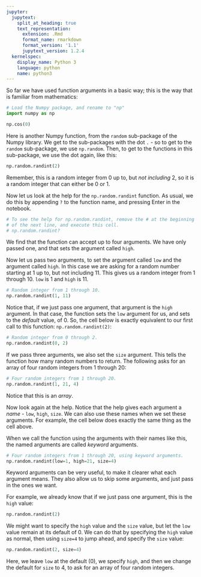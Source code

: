 ```yaml
---
jupyter:
  jupytext:
    split_at_heading: true
    text_representation:
      extension: .Rmd
      format_name: rmarkdown
      format_version: '1.1'
      jupytext_version: 1.2.4
  kernelspec:
    display_name: Python 3
    language: python
    name: python3
---
```


So far we have used function arguments in a basic way; this is the way that is familiar from mathematics:

```python
# Load the Numpy package, and rename to "np"
import numpy as np
```

```python
np.cos(0)
```

Here is another Numpy function, from the `random` sub-package of the Numpy library.  We get to the sub-packages with the dot `.` - so to get to the `random` sub-package, we use `np.random`.  Then, to get to the functions in this sub-package, we use the dot again, like this:

```python
np.random.randint(2)
```

Remember, this is a random integer from 0 up to, but *not including* 2, so it is a random integer that can either be 0 or 1.

Now let us look at the help for the `np.random.randint` function.  As usual, we do this by appending `?` to the function name, and pressing Enter in the notebook.

```python
# To see the help for np.random.randint, remove the # at the beginning
# of the next line, and execute this cell.
# np.random.randint?
```

We find that the function can accept up to four arguments.  We have only passed one, and that sets the argument called `high`.

Now let us pass two arguments, to set the argument called `low` and the
argument called `high`.  In this case we are asking for a random number
starting at 1 up to, but not including 11. This gives us a random integer from
1 through 10. `low` is 1 and `high` is 11.


```python
# Random integer from 1 through 10.
np.random.randint(1, 11)
```

Notice that, if we just pass one argument, that argument is the `high` argument.   In that case, the function sets the `low` argument for us, and sets to the *default* value, of 0.  So, the cell below is exactly equivalent to our first call to this function: `np.random.randint(2)`:

```python
# Random integer from 0 through 2.
np.random.randint(0, 2)
```

If we pass three arguments, we also set the `size` argument.  This tells the function how many random numbers to return.  The following asks for an array of four random integers from 1 through 20:

```python
# Four random integers from 1 through 20.
np.random.randint(1, 21, 4)
```

Notice that this is an *array*.

Now look again at the help.  Notice that the help gives each argument a *name* - `low`, `high`, `size`.  We can also use these names when we set these arguments.  For example, the cell below does exactly the same thing as the cell above.

When we call the function using the arguments with their names like this, the named arguments are called *keyword* arguments.

```python
# Four random integers from 1 through 20, using keyword arguments.
np.random.randint(low=1, high=21, size=4)
```

Keyword arguments can be very useful, to make it clearer what each argument means.  They also allow us to skip some arguments, and just pass in the ones we want.

For example, we already know that if we just pass one argument, this is the `high` value:

```python
np.random.randint(2)
```

We might want to specify the `high` value and the `size` value, but let the `low` value remain at its default of 0.  We can do that by specifying the `high` value as normal, then using `size=4` to jump ahead, and specify the `size` value:

```python
np.random.randint(2, size=4)
```

Here, we leave `low` at the default (0), we specify `high`, and then we change
the default for `size` to 4, to ask for an array of four random integers.
